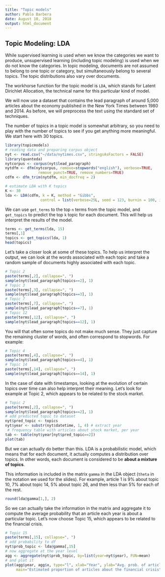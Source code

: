 ```yaml
---
title: "Topic models"
author: Pablo Barbera
date: August 10, 2018
output: html_document
---
```


## Topic Modeling: LDA

While supervised learning is used when we know the categories we want to produce, unsupervised learning (including topic modeling) is used when we do not know the categories. In topic modeling, documents are not assumed to belong to one topic or category, but simultaneously belong to several topics. The topic distributions also vary over documents. 

The workhorse function for the topic model is `LDA`, which stands for Latent Dirichlet Allocation, the technical name for this particular kind of model. 

We will now use a dataset that contains the lead paragraph of around 5,000 articles about the economy published in the New York Times between 1980 and 2014. As before, we will preprocess the text using the standard set of techniques.

The number of topics in a topic model is somewhat arbitrary, so you need to play with the number of topics to see if you get anything more meaningful. We start here with 30 topics.

```r
library(topicmodels)
# reading data and preparing corpus object
nyt <- read.csv("~/data/nytimes.csv", stringsAsFactors = FALSE)
library(quanteda)
nytcorpus <- corpus(nyt$lead_paragraph)
nytdfm <- dfm(nytcorpus, remove=stopwords("english"), verbose=TRUE,
               remove_punct=TRUE, remove_numbers=TRUE)
cdfm <- dfm_trim(nytdfm, min_docfreq = 2)

# estimate LDA with K topics
K <- 30
lda <- LDA(cdfm, k = K, method = "Gibbs", 
                control = list(verbose=25L, seed = 123, burnin = 100, iter = 500))
```

We can use `get_terms` to the top `n` terms from the topic model, and `get_topics` to predict the top `k` topic for each document. This will help us interpret the results of the model.

```r
terms <- get_terms(lda, 15)
terms[,1]
topics <- get_topics(lda, 1)
head(topics)
```

Let's take a closer look at some of these topics. To help us interpret the output, we can look at the words associated with each topic and take a random sample of documents highly associated with each topic.

```r
# Topic 2
paste(terms[,2], collapse=", ")
sample(nyt$lead_paragraph[topics==2], 1)
# Topic 3
paste(terms[,3], collapse=", ")
sample(nyt$lead_paragraph[topics==3], 1)
# Topic 7
paste(terms[,7], collapse=", ")
sample(nyt$lead_paragraph[topics==7], 1)
# Topic 12
paste(terms[,12], collapse=", ")
sample(nyt$lead_paragraph[topics==12], 1)
```

You will that often some topics do not make much sense. They just capture the remaining cluster of words, and often correspond to stopwords. For example:

```r
# Topic 4
paste(terms[,4], collapse=", ")
sample(nyt$lead_paragraph[topics==4], 1)
# Topic 14
paste(terms[,14], collapse=", ")
sample(nyt$lead_paragraph[topics==14], 1)
```

In the case of date with timestamps, looking at the evolution of certain topics over time can also help interpret their meaning. Let's look for example at Topic 2, which appears to be related to the stock market.

```r
# Topic 2
paste(terms[,2], collapse=", ")
sample(nyt$lead_paragraph[topics==2], 1)
# add predicted topic to dataset
nyt$pred_topic <- topics
nyt$year <- substr(nyt$datetime, 1, 4) # extract year
 # frequency table with articles about stock market, per year
tab <- table(nyt$year[nyt$pred_topic==2])
plot(tab)
```

But we can actually do better than this. LDA is a probabilistic model, which means that for each document, it actually computes a distribution over topics. In other words, each document is considered to be __about a mixture of topics__. 

This information is included in the matrix `gamma` in the LDA object (`theta` in the notation we used for the slides). For example, article 1 is 9% about topic 10, 7% about topic 14, 5% about topic 26, and then less than 5% for each of the rest.

```r
round(lda@gamma[1,], 2)
```

So we can actually take the information in the matrix and aggregate it to compute the average probability that an article each year is about a particular topic. Let's now choose Topic 15, which appears to be related to the financial crisis.

```r
# Topic 15
paste(terms[,15], collapse=", ")
# add probability to df
nyt$prob_topic <- lda@gamma[,15]
# now aggregate at the year level
agg <- aggregate(nyt$prob_topic, by=list(year=nyt$year), FUN=mean)
# and plot it
plot(agg$year, agg$x, type="l", xlab="Year", ylab="Avg. prob. of article about topic 15",
     main="Estimated proportion of articles about the financial crisis")

```

